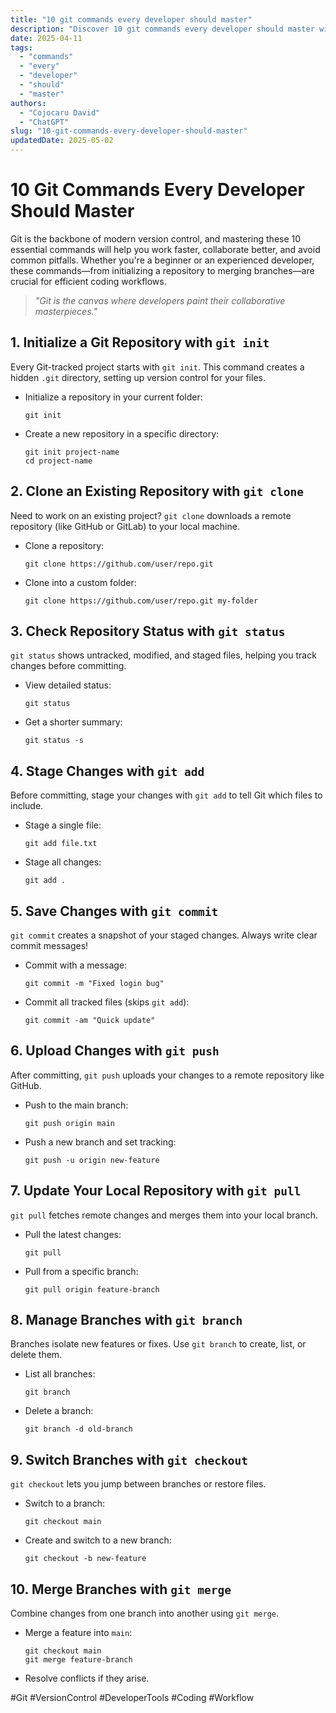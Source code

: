 ```yaml
---
title: "10 git commands every developer should master"
description: "Discover 10 git commands every developer should master with this in-depth guide, providing actionable insights and practical tips to boost your knowledge and results."
date: 2025-04-11
tags:
  - "commands"
  - "every"
  - "developer"
  - "should"
  - "master"
authors:
  - "Cojocaru David"
  - "ChatGPT"
slug: "10-git-commands-every-developer-should-master"
updatedDate: 2025-05-02
---
```


# 10 Git Commands Every Developer Should Master  

Git is the backbone of modern version control, and mastering these 10 essential commands will help you work faster, collaborate better, and avoid common pitfalls. Whether you're a beginner or an experienced developer, these commands—from initializing a repository to merging branches—are crucial for efficient coding workflows.  

> _"Git is the canvas where developers paint their collaborative masterpieces."_  

## 1. Initialize a Git Repository with `git init`  

Every Git-tracked project starts with `git init`. This command creates a hidden `.git` directory, setting up version control for your files.  

- Initialize a repository in your current folder:  
  ```  
  git init  
  ```  
- Create a new repository in a specific directory:  
  ```  
  git init project-name  
  cd project-name  
  ```  

## 2. Clone an Existing Repository with `git clone`  

Need to work on an existing project? `git clone` downloads a remote repository (like GitHub or GitLab) to your local machine.  

- Clone a repository:  
  ```  
  git clone https://github.com/user/repo.git  
  ```  
- Clone into a custom folder:  
  ```  
  git clone https://github.com/user/repo.git my-folder  
  ```  

## 3. Check Repository Status with `git status`  

`git status` shows untracked, modified, and staged files, helping you track changes before committing.  

- View detailed status:  
  ```  
  git status  
  ```  
- Get a shorter summary:  
  ```  
  git status -s  
  ```  

## 4. Stage Changes with `git add`  

Before committing, stage your changes with `git add` to tell Git which files to include.  

- Stage a single file:  
  ```  
  git add file.txt  
  ```  
- Stage all changes:  
  ```  
  git add .  
  ```  

## 5. Save Changes with `git commit`  

`git commit` creates a snapshot of your staged changes. Always write clear commit messages!  

- Commit with a message:  
  ```  
  git commit -m "Fixed login bug"  
  ```  
- Commit all tracked files (skips `git add`):  
  ```  
  git commit -am "Quick update"  
  ```  

## 6. Upload Changes with `git push`  

After committing, `git push` uploads your changes to a remote repository like GitHub.  

- Push to the main branch:  
  ```  
  git push origin main  
  ```  
- Push a new branch and set tracking:  
  ```  
  git push -u origin new-feature  
  ```  

## 7. Update Your Local Repository with `git pull`  

`git pull` fetches remote changes and merges them into your local branch.  

- Pull the latest changes:  
  ```  
  git pull  
  ```  
- Pull from a specific branch:  
  ```  
  git pull origin feature-branch  
  ```  

## 8. Manage Branches with `git branch`  

Branches isolate new features or fixes. Use `git branch` to create, list, or delete them.  

- List all branches:  
  ```  
  git branch  
  ```  
- Delete a branch:  
  ```  
  git branch -d old-branch  
  ```  

## 9. Switch Branches with `git checkout`  

`git checkout` lets you jump between branches or restore files.  

- Switch to a branch:  
  ```  
  git checkout main  
  ```  
- Create and switch to a new branch:  
  ```  
  git checkout -b new-feature  
  ```  

## 10. Merge Branches with `git merge`  

Combine changes from one branch into another using `git merge`.  

- Merge a feature into `main`:  
  ```  
  git checkout main  
  git merge feature-branch  
  ```  
- Resolve conflicts if they arise.  

#Git #VersionControl #DeveloperTools #Coding #Workflow